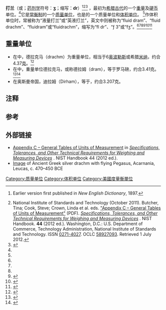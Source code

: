{{For|相关的货币单位|希腊德拉克马}}

{{Expand language|1=en|time=2020-09-29T10:32:11+00:00}}
'''打兰'''（{{lang-en|dram}}或{{lang|en|drachm}}；[[药剂师|药剂学]]符号：'''ʒ'''；缩写：'''dr'''）<ref name="OEDdrachm">{{cite encyclopedia |editor1-last=Simpson |editor1-first=John A. |editor2-last=Weiner |editor2-first=Edmund S.C. |encyclopedia=Oxford English Dictionary |title=drachm, ''n''. |url=http://www.oed.com/view/Entry/57373 |accessdate=2 July 2012 |edition=2nd |date=1989, online version 2012 |publisher=Oxford University Press |location=Oxford, England |quote=Spelt ''drachm'' or ''dram''. |isbn=978-0-19-861186-8 |oclc=50959346 |archive-date=2015-09-24 |archive-url=https://web.archive.org/web/20150924123512/http://www.oed.com/view/Entry/57373 |dead-url=no }} Earlier version first published in ''New English Dictionary'', 1897.</ref><ref name="NIST">National Institute of Standards and Technology (October 2011). Butcher, Tina; Cook, Steve; Crown, Linda et al. eds. [http://www.nist.gov/pml/wmd/pubs/upload/AppC-12-hb44-final.pdf "Appendix C – General Tables of Units of Measurement"] {{Wayback|url=http://www.nist.gov/pml/wmd/pubs/upload/AppC-12-hb44-final.pdf |date=20160617040949 }} (PDF). [http://www.nist.gov/pml/wmd/pubs/h44-12.cfm ''Specifications, Tolerances, and Other Technical Requirements for Weighing and Measuring Devices''] {{Wayback|url=http://www.nist.gov/pml/wmd/pubs/h44-12.cfm |date=20141016081406 }}. NIST Handbook. '''44''' (2012 ed.). Washington, D.C.: U.S. Department of Commerce, Technology Administration, National Institute of Standards and Technology. ISSN [http://www.worldcat.org/issn/0271-4027 0271-4027]. OCLC [http://www.worldcat.org/oclc/58927093 58927093]. Retrieved 1 July 2012.</ref>{{rp|C-6–C-7}}<ref name="Boyer2009">{{cite book |last=Boyer |first=Mary Jo |title=Math for Nurses: A Pocket Guide to Dosage Calculation and Drug Preparation |url=http://books.google.com/books?id=FCfCGwqNt4QC&printsec=frontcover#v=onepage&q&f=false |accessdate=2 July 2012 |edition=7th |year=2009 |publisher=Wolters Kluwer Health {{pipe}} Lippincott Williams & Wilkins |location=Philadelphia, PA |isbn=978-0-7817-6335-6 |oclc=181600928 |pages=108–9 |chapter=UNIT 2 Measurement Systems: The Apothecary System |chapterurl=http://books.google.com/books?id=FCfCGwqNt4QC&lpg=PP1&pg=PA108#v=onepage&q&f=false |archive-date=2014-07-05 |archive-url=https://web.archive.org/web/20140705052355/http://books.google.com/books?id=FCfCGwqNt4QC&printsec=frontcover#v=onepage&q&f=false |dead-url=no }}</ref>
，最初为[[古希腊|希腊古代]]的一个[[重量|重量]]及[[硬币|硬币]]单位{{注|作希腊重量和货币单位时译作“[[德拉克马|德拉克马]]”}}。<ref name="OEDdram" />它是[[常衡制|常衡制]]的一个[[质量单位|质量单位]]，也是{{le|药衡制|apothecaries' system}}的一个质量单位和[[体积单位|体积单位]]。 <ref name="NIST" />作体积单位时，常被称为“液量打兰”或“英液打兰”，英文中则被称为“fluid dram”、“fluid drachm”、“fluidram”或“fluidrachm”，缩写为“fl dr”、“ƒ 3”或“fʒ”。<ref name="OEDdrachm" /><ref name="NIST" />{{rp|C-17}}<ref name="Boyer2009" /><ref name="RoyalCollege1850">{{cite book |author=Royal College of Physicians of Dublin |title=The Pharmacopœia of the King and Queen's College of Physicians in Ireland |url=http://hdl.handle.net/2027/mdp.39015069402942 |accessdate=6 July 2012 |year=1850 |publisher=Hodges and Smith |location=Dublin |oclc=599509441 |page=xlvi |chapter=Weights and Measures |chapterurl=http://hdl.handle.net/2027/mdp.39015069402942?urlappend=%3Bseq=50}}</ref><ref>{{cite web |url=http://www.merriam-webster.com/medical/fluidram |title=fluidram |work=Merriam-Webster online |publisher=Merriam-Webster |location=Springfield, MA |oclc=44475779 |accessdate=2 July 2012 |quote=Definition of FLUIDRAM: variant of fluid dram |archive-date=2014-11-29 |archive-url=https://web.archive.org/web/20141129174558/http://www.merriam-webster.com/medical/fluidram |dead-url=no }}</ref><ref name="PowellRoyalCollege1809">{{cite book |last1=Powell |first1=Richard |author2=Royal College of Physicians of London |authorlink2=Royal College of Physicians of London |title=The Pharmacopœia of the Royal College of Physicians of London, M. DCCC. IX |url=http://hdl.handle.net/2027/wu.89097444632 |accessdate=6 July 2012 |edition=corr. and enl. 2nd |year=1809 |publisher=Longman, Hurst, Rees, and Orme |location=London |oclc=622876101 |page=3 |chapter=Weights, Measures, &c. <nowiki>[measures of liquids sect.]</nowiki> |chapterurl=http://hdl.handle.net/2027/wu.89097444632?urlappend=%3Bseq=55}}</ref>

== 重量单位 ==
* 在{{le|古希腊计量单位|Ancient Greek units of measurement}}中，德拉克马（drachm）为重量单位，相当于6[[奥波勒斯|奥波勒斯]]或{{frac|100}}希腊[[米纳|米纳]]，约合4.37[[克|克]]。<ref name="Mastronarde1993">{{cite book|author=Donald J. Mastronarde|title=Introduction to Attic Greek|url=http://books.google.com/books?id=wRMtX6K7szcC&pg=PA222|accessdate=30 June 2012|date=19 March 1993|publisher=University of California Press|isbn=978-0-520-07844-4|page=222|archive-date=2017-02-21|archive-url=https://web.archive.org/web/20170221012447/https://books.google.com/books?id=wRMtX6K7szcC&pg=PA222|dead-url=no}}</ref>
* 在{{le|古罗马计量单位|Ancient Roman units of measurement}}中，重量单位德拉克马，或称德拉姆（dram），等于{{frac|96}}罗马磅，约合3.41克。<ref name="DICTIONARY OF GREEK AND ROMAN ANTIQUITIES.">{{cite book|last=Smith|first=William|title=DICTIONARY OF GREEK AND ROMAN ANTIQUITIES.|url=http://books.google.com/books?id=nqiyh-kZ8LkC&pg=PA1062|accessdate=1 July 2012|edition=3rd American|year=1886|publisher=Harper & Brothers|location=New York|page=1062}}</ref><ref name="Ramsay1883">{{cite book|last=Ramsay|first=William Wardlaw|title=An elementary manual of Roman antiquities|url=http://books.google.com/books?id=z4IBAAAAQAAJ&pg=PA206|accessdate=1 July 2012|edition=7th|year=1883|publisher=Charles Griffin and Company|location=London|page=206}}</ref>
* 在奥斯曼帝国，迪拉姆（Dirham），等于{{frac|400}}{{le|奥克 (单位)|Oka (mass)|奥克}}，约合3.207克。

== 注释 ==
<references group="註"/>

== 参考 ==
{{reflist}}

== 外部链接 ==
{{wiktionary|dram}}
* [http://www.nist.gov/pml/wmd/pubs/upload/AppC-12-hb44-final.pdf Appendix C – General Tables of Units of Measurement] {{Wayback|url=http://www.nist.gov/pml/wmd/pubs/upload/AppC-12-hb44-final.pdf |date=20160617040949 }} in [http://www.nist.gov/pml/wmd/pubs/h44-12.cfm ''Specifications, Tolerances, and Other Technical Requirements for Weighing and Measuring Devices''] {{Wayback|url=http://www.nist.gov/pml/wmd/pubs/h44-12.cfm |date=20141016081406 }}. NIST Handbook 44 (2012 ed.).
* [http://www.artabase.net/exhibition/2642-ancient-coins-heads-and-tales-from-antique-lands Image] {{Wayback|url=http://www.artabase.net/exhibition/2642-ancient-coins-heads-and-tales-from-antique-lands |date=20141202220649 }} of Ancient Greek silver drachm with flying Pegasus, Acarnania, Leucas, c. 470–450 BCE

[[Category:质量单位|Category:质量单位]]
[[Category:体积单位|Category:体积单位]]
[[Category:美國度量衡單位|Category:美國度量衡單位]]